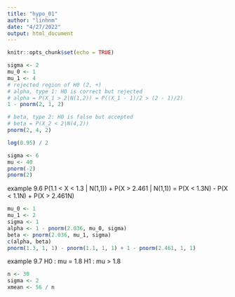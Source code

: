 ```yaml
---
title: "hypo_01"
author: "linhnm"
date: "4/27/2022"
output: html_document
---
```


```r
knitr::opts_chunk$set(echo = TRUE)
```

```r
sigma <- 2
mu_0 <- 1
mu_1 <- 4
# rejected region of H0 (2, +)
# alpha, type 1: H0 is correct but rejected
# alpha = P(X_1 > 2|N(1,2)) = P((X_1 - 1)/2 > (2 - 1)/2) 
1 - pnorm(2, 1, 2)

# beta, type 2: H0 is false but accepted
# beta = P(X_2 < 2|N(4,2))
pnorm(2, 4, 2)
```

```r
log(0.95) / 2
```

```r
sigma <- 6
mu <- 40
pnorm(-2)
pnorm(2)
```

example 9.6
P(1.1 < X < 1.3 | N(1,1)) + P(X > 2.461 | N(1,1))
= P(X < 1.3N) - P(X < 1.1N) + P(X > 2.461N)
```r
mu_0 <- 1
mu_1 <- 2
sigma <- 1
alpha <- 1 - pnorm(2.036, mu_0, sigma)
beta <- pnorm(2.036, mu_1, sigma)
c(alpha, beta)
pnorm(1.3, 1, 1) - pnorm(1.1, 1, 1) + 1 - pnorm(2.461, 1, 1)
```

example 9.7
H0 : mu = 1.8
H1 : mu > 1.8
```r
n <- 30
sigma <- 2
xmean <- 56 / n
```


